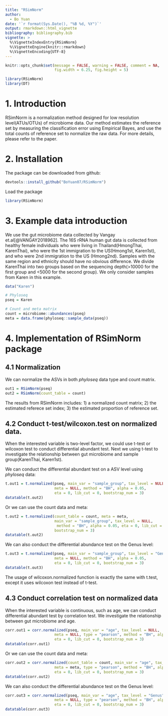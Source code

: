 ```yaml
---
title: "RSimNorm"
author: 
  - Bo Yuan
date: '`r format(Sys.Date(), "%B %d, %Y")`'
output: rmarkdown::html_vignette
bibliography: bibliography.bib
vignette: >
  %\VignetteIndexEntry{RSimNorm}
  %\VignetteEngine{knitr::rmarkdown}
  %\VignetteEncoding{UTF-8}
---
```


```r
knitr::opts_chunk$set(message = FALSE, warning = FALSE, comment = NA, 
                      fig.width = 6.25, fig.height = 5)

library(RSimNorm)
library(DT)
```

# 1. Introduction

RSimNorm is a normalization method designed for low resolution level(ATUs/OTUs) of microbiome data. Our method estimates the reference set by measuring the classification error using Empirical Bayes, and use the total counts of reference set to normalize the raw data. For more details, please refer to the paper.

# 2. Installation

The package can be downloaded from github:

```r
devtools::install_github("BoYuan07/RSimNorm")
```

Load the package

```r
library(RSimNorm)
```

# 3. Example data introduction

We use the gut microbiome data collected by Vangay et.al[@VANGAY2018962]. The 
16S rRNA human gut data is collected from healthy female individuals who were 
living in Thailand(HmongThai, KarenThai), who were the 1st immigration to the 
US(Hmong1st, Karen1st), and who were 2nd immigration to the US (Hmong2nd). 
Samples with the same region and ethnicity should have 
no obvious difference. We divide KarenThai into two groups based on the 
sequencing depth(>10000 for the first group and <5000 for the second group). 
We only consider samples from Karen in this example.

```r
data("Karen")

# Phyloseq 
pseq = Karen

# Count and meta matrix
count = microbiome::abundances(pseq)
meta = data.frame(phyloseq::sample_data(pseq))
```

# 4. Implementation of RSimNorm package

## 4.1 Normalization

We can normalize the ASVs in both *phyloseq* data type and count matrix.

```r
out1 = RSimNorm(pseq)
out2 = RSimNorm(count_table = count)
```

The results from RSimNorm includes: 1) a normalized count matrix; 
2) the estimated referece set index; 3) the estimated proportion of reference 
set.

## 4.2 Conduct t-test/wilcoxon.test on normalized data.

When the interested variable is two-level factor, we could use t-test or wilcoxon 
test to conduct differential abundant test. Next we using t-test to investigate 
the relationship between gut microbiome and sample group(KarenThai, Karen1st). 

We can conduct the differential abundant test on a ASV level using *phyloseq* 
data:

```r
t.out1 = t.normalized(pseq, main_var = "sample_group", tax_level = NULL, 
                      meta = NULL, method = "BH", alpha = 0.05, 
                      eta = 0, lib_cut = 0, bootstrap_num = 3)
datatable(t.out2)
```

Or we can use the count data and meta:

```r
t.out2 = t.normalized(count_table = count, meta = meta,
                      main_var = "sample_group", tax_level = NULL, 
                       method = "BH", alpha = 0.05, eta = 0, lib_cut = 0, 
                      bootstrap_num = 3)
datatable(t.out2)
```

We can also conduct the differential abundance test on the Genus level:

```r
t.out3 = t.normalized(pseq, main_var = "sample_group", tax_level = "Genus", 
                      meta = NULL, method = "BH", alpha = 0.05, 
                      eta = 0, lib_cut = 0, bootstrap_num = 3)
datatable(t.out3)
```

The usage of wilcoxon.normalized function is exactly the same with t.test, 
except it uses wilcoxon test instead of t-test. 

## 4.3 Conduct correlation test on normalized data

When the interested variable is continuous, such as age, we can conduct 
differential abundant test by correlation test. We investigate the relationship 
between gut microbiome and age.

```r
corr.out1 = corr.normalized(pseq, main_var = "age", tax_level = NULL, 
                      meta = NULL, type = "pearson", method = "BH", alpha = 0.05, 
                      eta = 0, lib_cut = 0, bootstrap_num = 3)
datatable(corr.out1)
```

Or we can use the count data and meta:

```r
corr.out2 = corr.normalized(count_table = count, main_var = "age", tax_level = NULL, 
                      meta = meta, type = "pearson", method = "BH", alpha = 0.05, 
                      eta = 0, lib_cut = 0, bootstrap_num = 3)
datatable(corr.out2)
```

We can also conduct the differential abundance test on the Genus level:

```r
corr.out3 = corr.normalized(pseq, main_var = "age", tax_level = "Genus", 
                      meta = NULL, type = "pearson", method = "BH", alpha = 0.05, 
                      eta = 0, lib_cut = 0, bootstrap_num = 3)
datatable(corr.out3)
```

